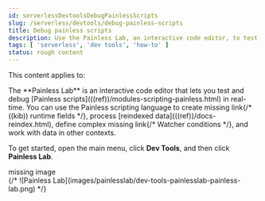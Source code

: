```yaml
---
id: serverlessDevtoolsDebugPainlessScripts
slug: /serverless/devtools/debug-painless-scripts
title: Debug painless scripts
description: Use the Painless Lab, an interactive code editor, to test and debug Painless scripts in real-time.
tags: [ 'serverless', 'dev tools', 'how-to' ]
status: rough content
---
```



<RoughContent />

This content applies to: <DocBadge template="observability" slug="/serverless/observability/what-is-observability-serverless" /> <DocBadge template="security" slug="/serverless/security/what-is-security-serverless" /> 


<div id="painlesslab"></div>

<DocCallOut template="beta" />
The **Painless Lab** is an interactive code editor that lets you test and
debug [Painless scripts](((ref))/modules-scripting-painless.html) in real-time.
You can use the Painless scripting
language to create <DocBadge><DocIcon size="s" type="unlink" title="missing link"/> missing link</DocBadge>{/*  <DocLink id="enKibanaManagingDataViews" section="explore-your-data-with-runtime-fields">((kib)) runtime fields</DocLink> */},
process [reindexed data](((ref))/docs-reindex.html), define complex
 <DocBadge><DocIcon size="s" type="unlink" title="missing link"/> missing link</DocBadge>{/* <DocLink id="enKibanaWatcherUi" section="create-an-advanced-watch">Watcher conditions</DocLink> */},
and work with data in other contexts.

To get started, open the main menu, click **Dev Tools**, and then click **Painless Lab**.

<div style={{ backgroundColor: "#F1F4FA", width: "100%", height: "250px", textAlign: "center", paddingTop: "110px", marginBottom: "20px" }}><DocIcon type="image" title="missing image"/> missing image</div>
{/* ![Painless Lab](images/painlesslab/dev-tools-painlesslab-painless-lab.png) */}
